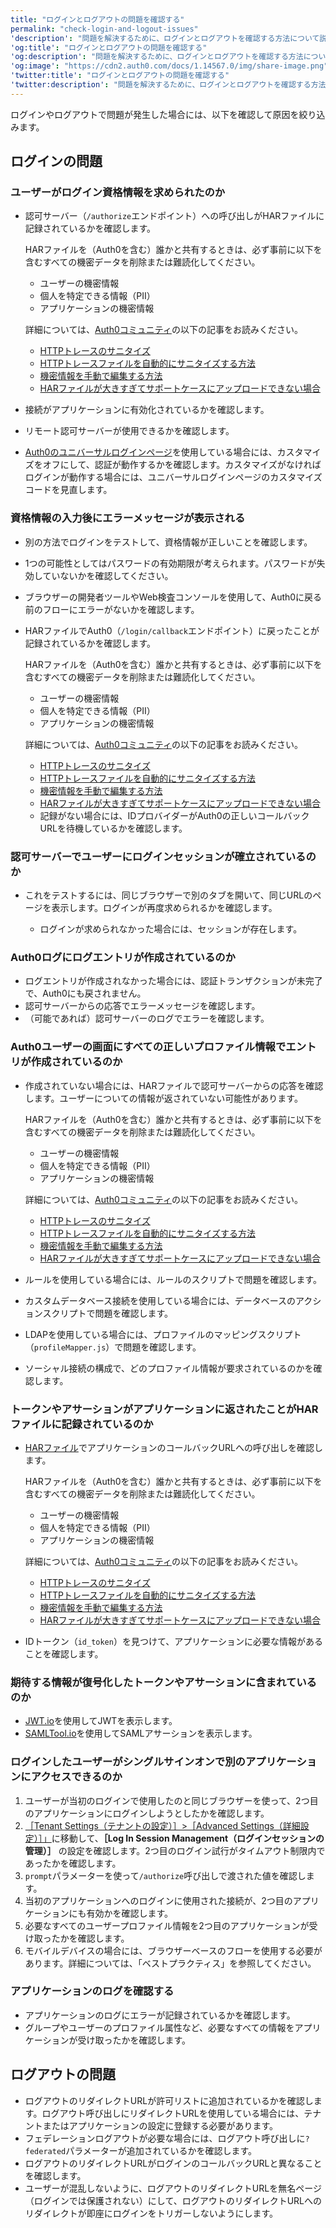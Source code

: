 ```yaml
---
title: "ログインとログアウトの問題を確認する"
permalink: "check-login-and-logout-issues"
'description': "問題を解決するために、ログインとログアウトを確認する方法について説明します。"
'og:title': "ログインとログアウトの問題を確認する"
'og:description': "問題を解決するために、ログインとログアウトを確認する方法について説明します。"
'og:image': "https://cdn2.auth0.com/docs/1.14567.0/img/share-image.png"
'twitter:title': "ログインとログアウトの問題を確認する"
'twitter:description': "問題を解決するために、ログインとログアウトを確認する方法について説明します。"
---
```


ログインやログアウトで問題が発生した場合には、以下を確認して原因を絞り込みます。

## ログインの問題

### ユーザーがログイン資格情報を求められたのか

* 認可サーバー（`/authorize`エンドポイント）への呼び出しがHARファイルに記録されているかを確認します。

  <Warning>

  HARファイルを（Auth0を含む）誰かと共有するときは、必ず事前に以下を含むすべての機密データを削除または難読化してください。

  + ユーザーの機密情報
  + 個人を特定できる情報（PII）
  + アプリケーションの機密情報

  詳細については、[Auth0コミュニティ](https://community.auth0.com)の以下の記事をお読みください。

  + [HTTPトレースのサニタイズ](https://community.auth0.com/t/sanitizing-http-traces/119488)
  + [HTTPトレースファイルを自動的にサニタイズする方法](https://community.auth0.com/t/how-to-sanitize-a-http-trace-file-automatically/120583)
  + [機密情報を手動で編集する方法](https://community.auth0.com/t/how-to-manually-redact-sensitive-information/122554)
  + [HARファイルが大きすぎてサポートケースにアップロードできない場合](https://community.auth0.com/t/har-file-is-too-large-to-upload-to-the-support-case/122488)
  </Warning>

* 接続がアプリケーションに有効化されているかを確認します。
* リモート認可サーバーが使用できるかを確認します。
* [Auth0のユニバーサルログインページ](/ja-jp/authenticate/login/auth0-universal-login)を使用している場合には、カスタマイズをオフにして、認証が動作するかを確認します。カスタマイズがなければログインが動作する場合には、ユニバーサルログインページのカスタマイズコードを見直します。

### 資格情報の入力後にエラーメッセージが表示される

* 別の方法でログインをテストして、資格情報が正しいことを確認します。
* 1つの可能性としてはパスワードの有効期限が考えられます。パスワードが失効していないかを確認してください。
* ブラウザーの開発者ツールやWeb検査コンソールを使用して、Auth0に戻る前のフローにエラーがないかを確認します。
* HARファイルでAuth0（`/login/callback`エンドポイント）に戻ったことが記録されているかを確認します。

  <Warning>

  HARファイルを（Auth0を含む）誰かと共有するときは、必ず事前に以下を含むすべての機密データを削除または難読化してください。

  + ユーザーの機密情報
  + 個人を特定できる情報（PII）
  + アプリケーションの機密情報

  詳細については、[Auth0コミュニティ](https://community.auth0.com)の以下の記事をお読みください。

  + [HTTPトレースのサニタイズ](https://community.auth0.com/t/sanitizing-http-traces/119488)
  + [HTTPトレースファイルを自動的にサニタイズする方法](https://community.auth0.com/t/how-to-sanitize-a-http-trace-file-automatically/120583)
  + [機密情報を手動で編集する方法](https://community.auth0.com/t/how-to-manually-redact-sensitive-information/122554)
  + [HARファイルが大きすぎてサポートケースにアップロードできない場合](https://community.auth0.com/t/har-file-is-too-large-to-upload-to-the-support-case/122488)
  </Warning>

  + 記録がない場合には、IDプロバイダーがAuth0の正しいコールバックURLを待機しているかを確認します。

### 認可サーバーでユーザーにログインセッションが確立されているのか

* これをテストするには、同じブラウザーで別のタブを開いて、同じURLのページを表示します。ログインが再度求められるかを確認します。

  + ログインが求められなかった場合には、セッションが存在します。

### Auth0ログにログエントリが作成されているのか

* ログエントリが作成されなかった場合には、認証トランザクションが未完了で、Auth0にも戻されません。
* 認可サーバーからの応答でエラーメッセージを確認します。
* （可能であれば）認可サーバーのログでエラーを確認します。

### Auth0ユーザーの画面にすべての正しいプロファイル情報でエントリが作成されているのか

* 作成されていない場合には、HARファイルで認可サーバーからの応答を確認します。ユーザーについての情報が返されていない可能性があります。

  <Warning>

  HARファイルを（Auth0を含む）誰かと共有するときは、必ず事前に以下を含むすべての機密データを削除または難読化してください。

  + ユーザーの機密情報
  + 個人を特定できる情報（PII）
  + アプリケーションの機密情報

  詳細については、[Auth0コミュニティ](https://community.auth0.com)の以下の記事をお読みください。

  + [HTTPトレースのサニタイズ](https://community.auth0.com/t/sanitizing-http-traces/119488)
  + [HTTPトレースファイルを自動的にサニタイズする方法](https://community.auth0.com/t/how-to-sanitize-a-http-trace-file-automatically/120583)
  + [機密情報を手動で編集する方法](https://community.auth0.com/t/how-to-manually-redact-sensitive-information/122554)
  + [HARファイルが大きすぎてサポートケースにアップロードできない場合](https://community.auth0.com/t/har-file-is-too-large-to-upload-to-the-support-case/122488)
  </Warning>

* ルールを使用している場合には、ルールのスクリプトで問題を確認します。
* カスタムデータベース接続を使用している場合には、データベースのアクションスクリプトで問題を確認します。
* LDAPを使用している場合には、プロファイルのマッピングスクリプト（`profileMapper.js`）で問題を確認します。
* ソーシャル接続の構成で、どのプロファイル情報が要求されているのかを確認します。

### トークンやアサーションがアプリケーションに返されたことがHARファイルに記録されているのか

* [HARファイル](/ja-jp/troubleshoot/troubleshooting-tools/generate-and-analyze-har-files)でアプリケーションのコールバックURLへの呼び出しを確認します。

  <Warning>

  HARファイルを（Auth0を含む）誰かと共有するときは、必ず事前に以下を含むすべての機密データを削除または難読化してください。

  + ユーザーの機密情報
  + 個人を特定できる情報（PII）
  + アプリケーションの機密情報

  詳細については、[Auth0コミュニティ](https://community.auth0.com)の以下の記事をお読みください。

  + [HTTPトレースのサニタイズ](https://community.auth0.com/t/sanitizing-http-traces/119488)
  + [HTTPトレースファイルを自動的にサニタイズする方法](https://community.auth0.com/t/how-to-sanitize-a-http-trace-file-automatically/120583)
  + [機密情報を手動で編集する方法](https://community.auth0.com/t/how-to-manually-redact-sensitive-information/122554)
  + [HARファイルが大きすぎてサポートケースにアップロードできない場合](https://community.auth0.com/t/har-file-is-too-large-to-upload-to-the-support-case/122488)
  </Warning>

* IDトークン（`id_token`）を見つけて、アプリケーションに必要な情報があることを確認します。

### 期待する情報が復号化したトークンやアサーションに含まれているのか

* [JWT.io](http://jwt.io)を使用して<Tooltip data-tooltip-id="react-containers-DefinitionTooltip-3" href="/ja-jp/glossary?term=json-web-token" tip="JSON Web Token（JWT）: 二者間のクレームを安全に表現するために使用される標準IDトークン形式（および多くの場合、アクセストークン形式）。" cta="用語集の表示">JWT</Tooltip>を表示します。
* [SAMLTool.io](http://samltool.io)を使用して<Tooltip data-tooltip-id="react-containers-DefinitionTooltip-1" href="/ja-jp/glossary?term=security-assertion-markup-language" tip="Security Assertion Markup Language（SAML）: パスワードなしに二者間で認証情報を交換できる標準化プロトコル。" cta="用語集の表示">SAML</Tooltip>アサーションを表示します。

### ログインしたユーザーがシングルサインオンで別のアプリケーションにアクセスできるのか

1. ユーザーが当初のログインで使用したのと同じブラウザーを使って、2つ目のアプリケーションにログインしようとしたかを確認します。
2. [［Tenant Settings（テナントの設定）］>［Advanced Settings（詳細設定）］」](https://manage.auth0.com/#/tenant/advanced)に移動して、**［Log In Session Management（ログインセッションの管理）］** の設定を確認します。2つ目のログイン試行がタイムアウト制限内であったかを確認します。
3. `prompt`パラメーターを使って`/authorize`呼び出しで渡された値を確認します。
4. 当初のアプリケーションへのログインに使用された接続が、2つ目のアプリケーションにも有効かを確認します。
5. 必要なすべてのユーザープロファイル情報を2つ目のアプリケーションが受け取ったかを確認します。
6. モバイルデバイスの場合には、ブラウザーベースのフローを使用する必要があります。詳細については、「ベストプラクティス」を参照してください。

### アプリケーションのログを確認する

* アプリケーションのログにエラーが記録されているかを確認します。
* グループやユーザーのプロファイル属性など、必要なすべての情報をアプリケーションが受け取ったかを確認します。

## ログアウトの問題

* ログアウトのリダイレクトURLが許可リストに追加されているかを確認します。ログアウト呼び出しにリダイレクトURLを使用している場合には、テナントまたはアプリケーションの設定に登録する必要があります。
* フェデレーションログアウトが必要な場合には、ログアウト呼び出しに`?federated`パラメーターが追加されているかを確認します。
* ログアウトのリダイレクトURLがログインのコールバックURLと異なることを確認します。
* ユーザーが混乱しないように、ログアウトのリダイレクトURLを無名ページ（ログインでは保護されない）にして、ログアウトのリダイレクトURLへのリダイレクトが即座にログインをトリガーしないようにします。